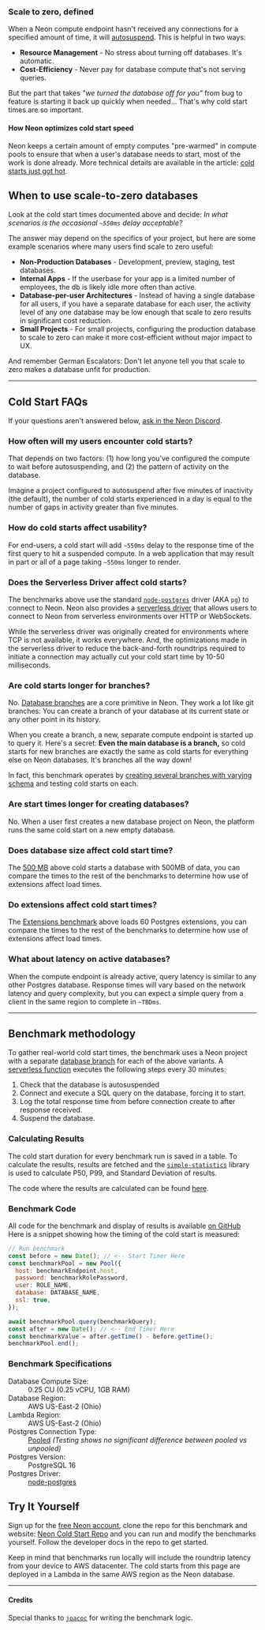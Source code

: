 ### Scale to zero, defined

When a Neon compute endpoint hasn't received any connections for a specified amount of time, it will [autosuspend](https://neon.tech/docs/introduction/auto-suspend). This is helpful in two ways:

-  **Resource Management** - No stress about turning off databases. It's automatic.
- **Cost-Efficiency** - Never pay for database compute that's not serving queries.

But the part that takes _"we turned the database off for you"_ from bug to feature is starting it back up quickly when needed... That's why cold start times are so important.

#### How Neon optimizes cold start speed

Neon keeps a certain amount of empty computes "pre-warmed" in compute pools to ensure that when a user's database needs to start, most of the work is done already. More technical details are available in the article: [cold starts just got hot](https://neon.tech/blog/cold-starts-just-got-hot).

## When to use scale-to-zero databases

Look at the cold start times documented above and decide: _In what scenarios is the occasional `~550ms` delay acceptable?_

The answer may depend on the specifics of your project, but here are some example scenarios where many users find scale to zero useful:

- **Non-Production Databases** - Development, preview, staging, test databases.
- **Internal Apps** - If the userbase for your app is a limited number of employees, the db is likely idle more often than active.
- **Database-per-user Architectures** - Instead of having a single database for all users, if you have a separate database for each user, the activity level of any one database may be low enough that scale to zero results in significant cost reduction.
- **Small Projects** - For small projects, configuring the production database to scale to zero can make it more cost-efficient without major impact to UX.

And remember German Escalators: Don't let anyone tell you that scale to zero makes a database unfit for production.

---

## Cold Start FAQs

If your questions aren't answered below, [ask in the Neon Discord](https://neon.tech/discord).

### How often will my users encounter cold starts?

That depends on two factors: (1) how long you've configured the compute to wait before autosuspending, and (2) the pattern of activity on the database.

Imagine a project configured to autosuspend after five minutes of inactivity (the default), the number of cold starts experienced in a day is equal to the number of gaps in activity greater than five minutes.


### How do cold starts affect usability?

For end-users, a cold start will add `~550ms` delay to the response time of the first query to hit a suspended compute. In a web application that may result in part or all of a page taking `~550ms` longer to render.

### Does the Serverless Driver affect cold starts?

The benchmarks above use the standard [`node-postgres`](https://node-postgres.com/) driver (AKA `pg`) to connect to Neon.
Neon also provides a [serverless driver](https://neon.tech/docs/serverless/serverless-driver) that allows users to connect to Neon from serverless environments over HTTP or WebSockets.

While the serverless driver was originally created for environments where TCP is not available, it works everywhere.
And, the optimizations made in the serverless driver to reduce the back-and-forth roundtrips required to initiate a connection may actually cut your cold start time by 10-50 milliseconds.


### Are cold starts longer for branches?

No. [Database branches](https://neon.tech/docs/introduction/branching) are a core primitive in Neon.
They work a lot like git branches:
You can create a branch of your database at its current state or any other point in its history.

When you create a branch, a new, separate compute endpoint is started up to query it. Here's a secret: **Even the main database is a branch,** so cold starts for new branches are exactly the same as cold starts for everything else on Neon databases. It's branches all the way down!

In fact, this benchmark operates by [creating several branches with varying schema]() and testing cold starts on each.

### Are start times longer for creating databases?

No. When a user first creates a new database project on Neon, the platform runs the same cold start on a new empty database.

### Does database size affect cold start time?

The [500 MB](#500MB) above cold starts a database with 500MB of data, you can compare the times to the rest of the benchmarks to determine how use of extensions affect load times.

### Do extensions affect cold start times?

The [Extensions benchmark](#Extensions) above loads 60 Postgres extensions, you can compare the times to the rest of the benchmarks to determine how use of extensions affect load times.

### What about latency on active databases?

When the compute endpoint is already active, query latency is similar to any other Postgres database.
Response times will vary based on the network latency and query complexity, but you can expect a simple query from a client in the same region to complete in `~TBDms`.

---

## Benchmark methodology

To gather real-world cold start times, the benchmark uses a Neon project with a separate [database branch](https://neon.tech/docs/introduction/branching) for each of the above variants. A [serverless function](https://github.com/ruf-io/neon-cold-start/blob/main/setup/index.js) executes the following steps every 30 minutes:

1. Check that the database is autosuspended
2. Connect and execute a SQL query on the database, forcing it to start.
3. Log the total response time from before connection create to after response received.
4. Suspend the database.

### Calculating Results

The cold start duration for every benchmark run is saved in a table.
To calculate the results, results are fetched and the [`simple-statistics`](https://simple-statistics.github.io/) library is used to calculate P50, P99, and Standard Deviation of results.

The code where the results are calculated can be found [here](https://github.com/ruf-io/neon-cold-start/blob/main/hooks/index.tsx#L126-L134).

### Benchmark Code

All code for the benchmark and display of results is available [on GitHub](https://github.com/ruf-io/neon-cold-start/blob/main/setup/index.js) Here is a snippet showing how the timing of the cold start is measured:

```javascript
// Run benchmark
const before = new Date(); // <-- Start Timer Here
const benchmarkPool = new Pool({
  host: benchmarkEndpoint.host,
  password: benchmarkRolePassword,
  user: ROLE_NAME,
  database: DATABASE_NAME,
  ssl: true,
});

await benchmarkPool.query(benchmarkQuery);
const after = new Date(); // <-- End Timer Here
const benchmarkValue = after.getTime() - before.getTime();
benchmarkPool.end();
```

### Benchmark Specifications

<dl>
    <dt>Database Compute Size:</dt>
    <dd>0.25 CU (0.25 vCPU, 1GB RAM)</dd>
    <dt>Database Region:</dt>
    <dd>AWS US-East-2 (Ohio)</dd>
    <dt>Lambda Region:</dt>
    <dd>AWS US-East-2 (Ohio)</dd>
    <dt>Postgres Connection Type:</dt>
    <dd><a href="https://neon.tech/docs/connect/connection-pooling">Pooled</a> <em>(Testing shows no significant difference between pooled vs unpooled)</em></dd>
    <dt>Postgres Version:</dt>
    <dd>PostgreSQL 16</dd>
    <dt>Postgres Driver:</dt>
    <dd><a href="https://node-postgres.com/">node-postgres</a></dd>

</dl>



## Try It Yourself

Sign up for the [free Neon account](https://neon.tech), clone the repo for this benchmark and website: [Neon Cold Start Repo](https://github.com/ruf-io/neon-cold-start) and you can run and modify the benchmarks yourself.
Follow the developer docs in the repo to get started.

Keep in mind that benchmarks run locally will include the roundtrip latency from your device to AWS datacenter. The cold starts from this page are deployed in a Lambda in the same AWS region as the Neon database.

---

#### Credits

Special thanks to [`joacoc`](https://github.com/joacoc) for writing the benchmark logic.